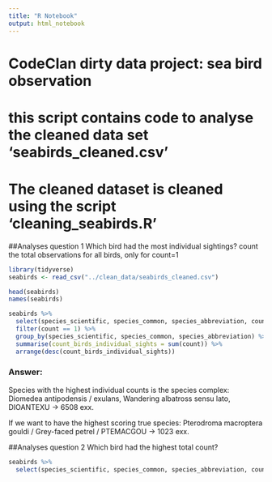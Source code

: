 ```yaml
---
title: "R Notebook"
output: html_notebook
---
```


# CodeClan dirty data project: sea bird observation
# this script contains code to analyse the cleaned data set 'seabirds_cleaned.csv'
# The cleaned dataset is cleaned using the script 'cleaning_seabirds.R'

##Analyses question 1
Which bird had the most individual sightings?
  count the total observations for all birds, only for count=1
  
```r
library(tidyverse)
seabirds <- read_csv("../clean_data/seabirds_cleaned.csv")

head(seabirds)
names(seabirds)
```
```r
seabirds %>% 
  select(species_scientific, species_common, species_abbreviation, count) %>% 
  filter(count == 1) %>% 
  group_by(species_scientific, species_common, species_abbreviation) %>% 
  summarise(count_birds_individual_sights = sum(count)) %>% 
  arrange(desc(count_birds_individual_sights))
```
### Answer:
Species with the highest individual counts is the species complex:
Diomedea antipodensis / exulans, Wandering albatross sensu lato, DIOANTEXU
-> 6508 exx.

If we want to have the highest scoring true species:
Pterodroma macroptera gouldi / Grey-faced petrel / PTEMACGOU
-> 1023 exx.

##Analyses question 2
Which bird had the highest total count?
```r
seabirds %>% 
  select(species_scientific, species_common, species_abbreviation, count) %>% 
  
```

